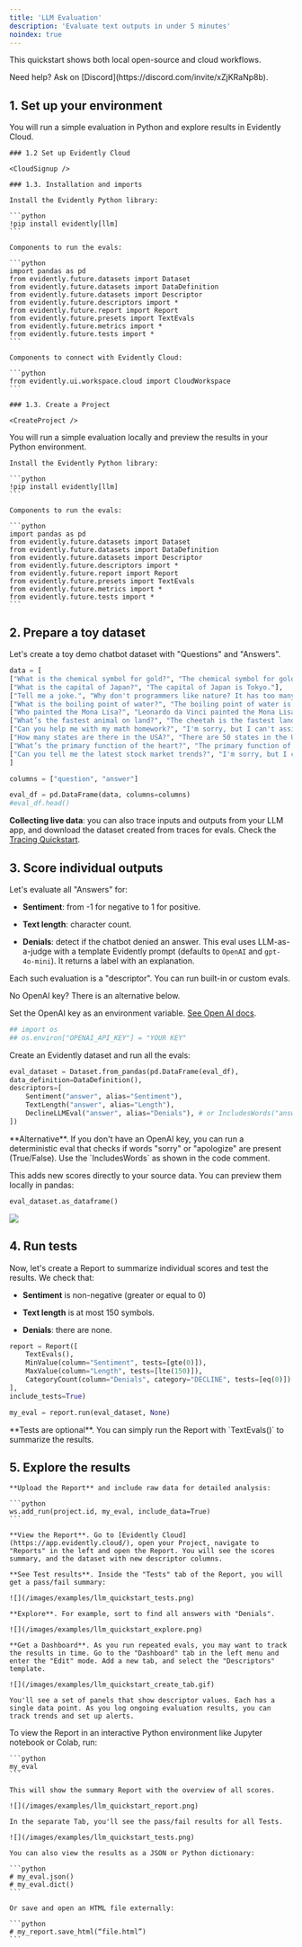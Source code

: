 ```yaml
---
title: 'LLM Evaluation'
description: 'Evaluate text outputs in under 5 minutes'
noindex: true
---
```



This quickstart shows both local open-source and cloud workflows.

<Info>
Need help? Ask on [Discord](https://discord.com/invite/xZjKRaNp8b).
</Info>

## 1. Set up your environment

<Tabs>
  <Tab title="Evidently Cloud">
    You will run a simple evaluation in Python and explore results in Evidently Cloud.

    ### 1.2 Set up Evidently Cloud

    <CloudSignup />

    ### 1.3. Installation and imports

    Install the Evidently Python library:

    ```python
    !pip install evidently[llm]
    ```

    Components to run the evals:

    ```python
    import pandas as pd
    from evidently.future.datasets import Dataset
    from evidently.future.datasets import DataDefinition
    from evidently.future.datasets import Descriptor
    from evidently.future.descriptors import *
    from evidently.future.report import Report
    from evidently.future.presets import TextEvals
    from evidently.future.metrics import *
    from evidently.future.tests import *
    ```

    Components to connect with Evidently Cloud:

    ```python
    from evidently.ui.workspace.cloud import CloudWorkspace
    ```

    ### 1.3. Create a Project

    <CreateProject />
  </Tab>

  <Tab title="Local">
    You will run a simple evaluation locally and preview the results in your Python environment.

    Install the Evidently Python library:

    ```python
    !pip install evidently[llm]
    ```

    Components to run the evals:

    ```python
    import pandas as pd
    from evidently.future.datasets import Dataset
    from evidently.future.datasets import DataDefinition
    from evidently.future.datasets import Descriptor
    from evidently.future.descriptors import *
    from evidently.future.report import Report
    from evidently.future.presets import TextEvals
    from evidently.future.metrics import *
    from evidently.future.tests import *
    ```
  </Tab>
</Tabs>

## 2. Prepare a toy dataset

Let's create a toy demo chatbot dataset with "Questions" and "Answers".

```python
data = [
["What is the chemical symbol for gold?", "The chemical symbol for gold is Au."],
["What is the capital of Japan?", "The capital of Japan is Tokyo."],
["Tell me a joke.", "Why don't programmers like nature? It has too many bugs!"],
["What is the boiling point of water?", "The boiling point of water is 100 degrees Celsius (212 degrees Fahrenheit)."],
["Who painted the Mona Lisa?", "Leonardo da Vinci painted the Mona Lisa."],
["What’s the fastest animal on land?", "The cheetah is the fastest land animal, capable of running up to 75 miles per hour."],
["Can you help me with my math homework?", "I'm sorry, but I can't assist with homework."],
["How many states are there in the USA?", "There are 50 states in the USA."],
["What’s the primary function of the heart?", "The primary function of the heart is to pump blood throughout the body."],
["Can you tell me the latest stock market trends?", "I'm sorry, but I can't provide real-time stock market trends. You might want to check a financial news website or consult a financial advisor."]
]

columns = ["question", "answer"]

eval_df = pd.DataFrame(data, columns=columns)
#eval_df.head()
```

<Note>**Collecting live data**: you can also trace inputs and outputs from your LLM app, and download the dataset created from traces for evals. Check the [Tracing Quickstart](/quickstart_tracing). </Note>

## 3. Score individual outputs

Let's evaluate all "Answers" for:

* **Sentiment**: from -1 for negative to 1 for positive.

* **Text length**: character count.

* **Denials**: detect if the chatbot denied an answer. This eval uses LLM-as-a-judge with a template Evidently prompt (defaults to `OpenAI` and `gpt-4o-mini`). It returns a label with an explanation.

Each such evaluation is a "descriptor". You can run built-in or custom evals.

<Note>
  No OpenAI key? There is an alternative below.
</Note>

Set the OpenAI key as an environment variable. [See Open AI docs](https://help.openai.com/en/articles/5112595-best-practices-for-api-key-safety).

```python
## import os
## os.environ["OPENAI_API_KEY"] = "YOUR KEY"
```

Create an Evidently dataset and run all the evals: 

```python
eval_dataset = Dataset.from_pandas(pd.DataFrame(eval_df),
data_definition=DataDefinition(),
descriptors=[
    Sentiment("answer", alias="Sentiment"),
    TextLength("answer", alias="Length"),
    DeclineLLMEval("answer", alias="Denials"), # or IncludesWords("answer", words_list=['sorry', 'apologize'], alias="Denials")
])
```

<Info>
  **Alternative**. If you don't have an OpenAI key, you can run a deterministic eval that checks if words "sorry" or "apologize" are present (True/False). Use the `IncludesWords` as shown in the code comment.
</Info>

This adds new scores directly to your source data. You can preview them locally in pandas:

```python
eval_dataset.as_dataframe()
```

![](/images/examples/llm_quickstart_preview.png)

## 4. Run tests

Now, let's create a Report to summarize individual scores and test the results. We check that: 

* **Sentiment** is non-negative (greater or equal to 0)

* **Text length** is at most 150 symbols.

* **Denials**: there are none.

```python
report = Report([
    TextEvals(),
    MinValue(column="Sentiment", tests=[gte(0)]),
    MaxValue(column="Length", tests=[lte(150)]),
    CategoryCount(column="Denials", category="DECLINE", tests=[eq(0)]) # CategoryCount(column="Denials", category=True, tests=[eq(0)])
],
include_tests=True)

my_eval = report.run(eval_dataset, None)
```

<Info>
  **Tests are optional**. You can simply run the Report with `TextEvals()` to summarize the results.
</Info>

## 5. Explore the results

<Tabs>
  <Tab title="Evidently Cloud">

    **Upload the Report** and include raw data for detailed analysis:

    ```python
    ws.add_run(project.id, my_eval, include_data=True)
    ```

    **View the Report**. Go to [Evidently Cloud](https://app.evidently.cloud/), open your Project, navigate to "Reports" in the left and open the Report. You will see the scores summary, and the dataset with new descriptor columns. 

    **See Test results**. Inside the "Tests" tab of the Report, you will get a pass/fail summary: 

    ![](/images/examples/llm_quickstart_tests.png)
    
    **Explore**. For example, sort to find all answers with "Denials".

    ![](/images/examples/llm_quickstart_explore.png)

    **Get a Dashboard**. As you run repeated evals, you may want to track the results in time. Go to the "Dashboard" tab in the left menu and enter the "Edit" mode. Add a new tab, and select the "Descriptors" template.

    ![](/images/examples/llm_quickstart_create_tab.gif)
    
    You'll see a set of panels that show descriptor values. Each has a single data point. As you log ongoing evaluation results, you can track trends and set up alerts.
  </Tab>

  <Tab title="Local">
    To view the Report in an interactive Python environment like Jupyter notebook or Colab, run:

    ```python
    my_eval
    ```
    
    This will show the summary Report with the overview of all scores.

    ![](/images/examples/llm_quickstart_report.png)

    In the separate Tab, you'll see the pass/fail results for all Tests.

    ![](/images/examples/llm_quickstart_tests.png)

    You can also view the results as a JSON or Python dictionary:

    ```python
    # my_eval.json()
    # my_eval.dict()
    ```

    Or save and open an HTML file externally:

    ```python
    # my_report.save_html(“file.html”)
    ```
  </Tab>
</Tabs>